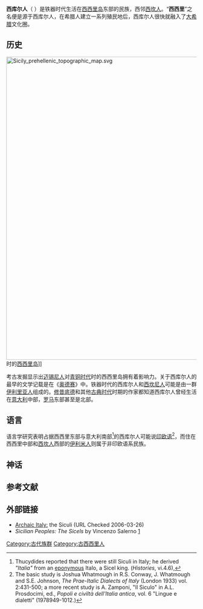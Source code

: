 '''西库尔人'''（{{lang-la|Siculi}} {{lang-el|Σικελοί}}）是铁器时代生活在[[西西里岛|西西里岛]]东部的民族，西邻[[西坎人|西坎人]]。“'''西西里'''”之名便是源于西库尔人，在希腊人建立一系列殖民地后，西库尔人很快就融入了[[大希腊|大希腊]]文化圈。

==历史==
[[File:Sicily_prehellenic_topographic_map.svg|800px]]时的[[西西里岛|西西里岛]]]]

考古发掘显示出[[迈锡尼人|迈锡尼人]]对[[青铜时代|青铜时代]]时的西西里岛拥有着影响力。关于西库尔人的最早的文学记载是在《[[奥德赛|奥德赛]]》中。铁器时代的西库尔人和[[西坎尼人|西坎尼人]]可能是由一群[[伊利里亚人|伊利里亚人]]组成的。[[修昔底德|修昔底德]]和其他[[古典时代|古典时代]]时期的作家都知道西库尔人曾经生活在[[意大利|意大利]]中部，[[罗马|罗马]]东部甚至是北部。

==语言==
{{Infobox language
|name=Sicel
|nativename=
|region=[[西西里岛|西西里岛]]
|ethnicity=
|era=约公元前6-3世纪
|familycolor=Indo-European
|fam2=(未分类)
|iso3=scx
|linglist=scx
}}
语言学研究表明占据西西里东部与意大利南部<ref>Thucydides reported that there were still Siculi in Italy; he derived ''"Italia"'' from an [[eponym|eponym]]ous Italo, a Sicel king. (''Histories'', vi.4.6),</ref>的西库尔人可能说[[印欧语系|印欧语]]<ref>The basic study is Joshua Whatmough in R.S. Conway, J. Whatmough and S.E. Johnson, ''The Prae-Italic Dialects of Italy'' (London 1933) vol. 2:431-500; a more recent study is A. Zamponi, "Il Siculo" in A.L. Prosdocimi, ed., ''Popoli e civiltà dell'Italia antica'', vol. 6 "Lingue e dialetti" (1978949-1012.)</ref>，而住在西西里中部和[[西坎人|西坎人]]西部的[[伊利米人|伊利米人]]则属于非印欧语系民族。

==神话==

==参考文献==
{{reflist}}
==外部链接==
*[https://web.archive.org/web/20120905091624/http://www.societasviaromana.net/Collegium_Historicum/siculi.php Archaic Italy:] the Siculi (URL Checked 2006-03-26)
* ''Sicilian Peoples: The Sicels'' by Vincenzo Salerno [http://www.bestofsicily.com/mag/art147.htm] {{Wayback|url=http://www.bestofsicily.com/mag/art147.htm |date=20210422223749 }}
[[Category:古代族群|Category:古代族群]]
[[Category:古西西里人|Category:古西西里人]]